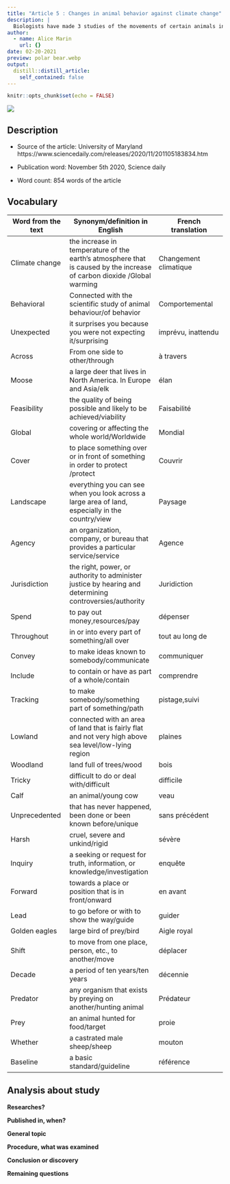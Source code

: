 ```yaml
---
title: "Article 5 : Changes in animal behavior against climate change"
description: |
  Biologists have made 3 studies of the movements of certain animals in different places in the world in relation to climate change
author:
  - name: Alice Marin
    url: {}
date: 02-20-2021
preview: polar bear.webp
output:
  distill::distill_article:
    self_contained: false
---
```


```r
knitr::opts_chunk$set(echo = FALSE)
```


![](polar bear.webp)

## Description

* Source of the article: University of Maryland https://www.sciencedaily.com/releases/2020/11/201105183834.htm

* Publication word: November 5th 2020, Science daily

* Word count: 854 words of the article

## Vocabulary

**Word from the text** | **Synonym/definition in English** | **French translation**
-----------------------|-----------------------------------|---------------------------
Climate change         | the increase in temperature of the earth’s atmosphere that is caused by the increase of carbon dioxide /Global warming |Changement climatique
Behavioral             | Connected with the scientific study of animal behaviour/of behavior |Comportemental
Unexpected             | it surprises you because you were not expecting it/surprising | imprévu, inattendu
Across                 | From one side to other/through |à travers
Moose                  | a large deer that lives in North America. In Europe and Asia/elk |élan
Feasibility            | the quality of being possible and likely to be achieved/viability |Faisabilité
Global                 | covering or affecting the whole world/Worldwide |Mondial
Cover                  | to place something over or in front of something in order to protect /protect | Couvrir
Landscape              | everything you can see when you look across a large area of land, especially in the country/view |Paysage
Agency                 | an organization, company, or bureau that provides a particular service/service |Agence
Jurisdiction           | the right, power, or authority to administer justice by hearing and determining controversies/authority |Juridiction
Spend                  | to pay out money,resources/pay |dépenser
Throughout             | in or into every part of something/all over |tout au long de
Convey                 | to make ideas known to somebody/communicate |communiquer
Include                | to contain or have as part of a whole/contain |comprendre 
Tracking               | to make somebody/something part of something/path |pistage,suivi
Lowland                | connected with an area of land that is fairly flat and not very high above sea level/low-lying region | plaines
Woodland               | land full of trees/wood | bois
Tricky                 | difficult to do or deal with/difficult | difficile
Calf                   | an animal/young cow | veau
Unprecedented          | that has never happened, been done or been known before/unique |sans précédent 
Harsh                  | cruel, severe and unkind/rigid |sévère
Inquiry                | a seeking or request for truth, information, or knowledge/investigation |enquête
Forward                | towards a place or position that is in front/onward | en avant
Lead                   |to go before or with to show the way/guide | guider
Golden eagles          | large bird of prey/bird | Aigle royal
Shift                  | to move from one place, person, etc., to another/move | déplacer
Decade                 | a period of ten years/ten years | décennie
Predator               | any organism that exists by preying on another/hunting animal | Prédateur
Prey                   | an animal hunted for food/target | proie
Whether                | a castrated male sheep/sheep | mouton
Baseline               | a basic standard/guideline | référence


## Analysis about study

**Researches?**

  

**Published in, when?**

  

**General topic**

  

**Procedure, what was examined**

 

**Conclusion or discovery**

  

**Remaining questions**

  
